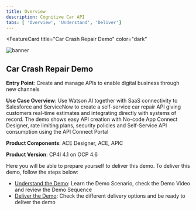 ```yaml
---
title: Overview
description: Cognitive Car API
tabs: [ 'Overview', 'Understand', 'Deliver']
---
```



<FeatureCard
  title="Car Crash Repair Demo"
  color="dark"
  >

![banner](images/car-repair.jpg)

</FeatureCard>

## Car Crash Repair Demo

**Entry Point**: Create and manage APIs to enable digital business through new channels

**Use Case Overview**: Use Watson AI together with SaaS connectivity to Salesforce and ServiceNow to create a self-service car repair API giving customers real-time estimates and integrating directly with systems of record. The demo shows easy API creation with No-code App Connect Designer, rate limiting plans, security policies and Self-Service API consumption using the API Connect Portal

**Product Components**: ACE Designer, ACE, APIC

**Product Version**: CP4I 4.1 on OCP 4.6

Here you will be able to prepare yourself to deliver this demo. To deliver this demo, follow the steps below:

- [Understand the Demo](/salesdemos/carrepair-new/understand): Learn the Demo Scenario, check the Demo Video and review the Demo Sequence
- [Deliver the Demo](/salesdemos/carrepair-new/deliver): Check the different delivery options and be ready to deliver the demo

